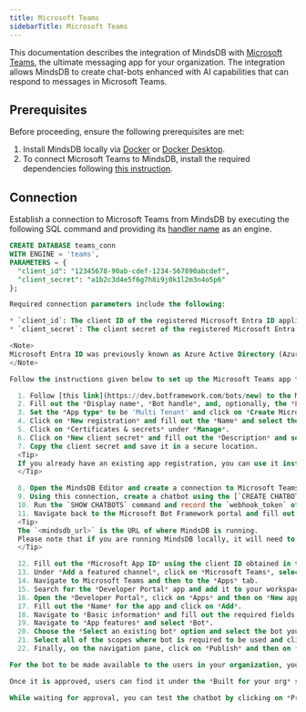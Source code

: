 ```yaml
---
title: Microsoft Teams
sidebarTitle: Microsoft Teams
---
```


This documentation describes the integration of MindsDB with [Microsoft Teams](https://www.microsoft.com/en-us/microsoft-teams/group-chat-software), the ultimate messaging app for your organization.
The integration allows MindsDB to create chat-bots enhanced with AI capabilities that can respond to messages in Microsoft Teams.

## Prerequisites

Before proceeding, ensure the following prerequisites are met:

1. Install MindsDB locally via [Docker](/setup/self-hosted/docker) or [Docker Desktop](/setup/self-hosted/docker-desktop).
2. To connect Microsoft Teams to MindsDB, install the required dependencies following [this instruction](/setup/self-hosted/docker#install-dependencies).

## Connection

Establish a connection to Microsoft Teams from MindsDB by executing the following SQL command and providing its [handler name](https://github.com/mindsdb/mindsdb/tree/main/mindsdb/integrations/handlers/ms_teams_handler) as an engine.

```sql
CREATE DATABASE teams_conn
WITH ENGINE = 'teams', 
PARAMETERS = {
  "client_id": "12345678-90ab-cdef-1234-567890abcdef",
  "client_secret": "a1b2c3d4e5f6g7h8i9j0k1l2m3n4o5p6"
};

Required connection parameters include the following:

* `client_id`: The client ID of the registered Microsoft Entra ID application.
* `client_secret`: The client secret of the registered Microsoft Entra ID application.

<Note>
Microsoft Entra ID was previously known as Azure Active Directory (Azure AD).
</Note>

Follow the instructions given below to set up the Microsoft Teams app that will act as the chatbot:

  1. Follow [this link](https://dev.botframework.com/bots/new) to the Microsoft Bot Framework portal and sign in with your Microsoft account.
  2. Fill out the *Display name*, *Bot handle*, and, optionally, the *Long description*, but leave the *Messaging endpoint* field empty for now.
  3. Set the *App type* to be 'Multi Tenant' and click on *Create Microsoft App ID and password*. This will open a new tab with the Azure portal.
  4. Click on *New registration* and fill out the *Name* and select the 'Accounts in any organizational directory (Any Azure AD directory - Multitenant)' option under *Supported account types*, and click on *Register*. Record the *Application (client) ID* for later use.
  5. Click on *Certificates & secrets* under *Manage*.
  6. Click on *New client secret* and fill out the *Description* and select an appropriate *Expires* period, and click on *Add*.
  7. Copy the client secret and save it in a secure location.
  <Tip>
  If you already have an existing app registration, you can use it instead of creating a new one and skip steps 4-6.
  </Tip>

  8. Open the MindsDB Editor and create a connection to Microsoft Teams using the client ID and client secret obtained in the previous steps using the SQL command provided above.
  9. Using this connection, create a chatbot using the [`CREATE CHATBOT`](/agents/chatbot) syntax.
  10. Run the `SHOW CHATBOTS` command and record the `webhook_token` of the chatbot you created.
  11. Navigate back to the Microsoft Bot Framework portal and fill out the messaging endpoint in the following format: `<mindsdb_url>/api/webhooks/chatbots/<webhook_token>`.
  <Tip>
  The `<mindsdb_url>` is the URL of where MindsDB is running.
  Please note that if you are running MindsDB locally, it will need to be exposed to the internet using a service like [ngrok](https://ngrok.com/).
  </Tip>

  12. Fill out the *Microsoft App ID* using the client ID obtained in the previous steps, agree to the terms, and click on *Register*.
  13. Under *Add a featured channel*, click on *Microsoft Teams*, select your Microsoft Teams solution, click on *Save* and agree to the terms when prompted.
  14. Navigate to Microsoft Teams and then to the *Apps* tab.
  15. Search for the *Developer Portal* app and add it to your workspace.
  16. Open the *Developer Portal*, click on *Apps* and then on *New app*.
  17. Fill out the *Name* for the app and click on *Add*.
  18. Navigate to *Basic information* and fill out the required fields: *Short description*, *Long description*, *Developer or company name*, *Website*, *Privacy policy*, *Terms of use*, and *Application (client) ID*. You may also provide any additional information you wish.
  19. Navigate to *App features* and select *Bot*.
  20. Choose the *Select an existing bot* option and select the bot you created earlier in the Microsoft Bot Framework portal.
  21. Select all of the scopes where bot is required to be used and click on *Save*.
  22. Finally, on the navigation pane, click on *Publish* and then on *Publish to your org*.

For the bot to be made available to the users in your organization, you will need to ask your IT administrator to approve the submission at this [link](https://admin.teams.microsoft.com/policies/manage-apps). 

Once it is approved, users can find it under the *Built for your org* section in the *Apps* tab. They can either chat with the bot directly or add it to a channel. To chat with the bot in a channel, type `@<bot_name>` followed by your message.

While waiting for approval, you can test the chatbot by clicking on *Preview in Teams* in the Developer Portal.
